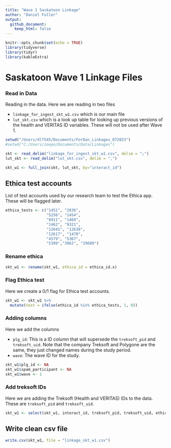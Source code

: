 ```yaml
---
title: "Wave 1 Saskatoon Linkage"
author: "Daniel Fuller"
output:
  github_document:
    keep_html: false
---
```


```r
knitr::opts_chunk$set(echo = TRUE)
library(tidyverse)
library(tidyr)
library(kableExtra)
```

# Saskatoon Wave 1 Linkage Files

### Read in Data

Reading in the data. Here we are reading in two files

- `linkage_for_ingest_skt_w1.csv` which is our main file
- `lut_skt.csv` which is a look up table for looking up previous versions of the health and VERITAS ID variables. These will not be used after Wave 1. 

```r
setwd("/Users/dlf545/Documents/ForDan_Linkages_072023")
#setwd("C:/Users/zoepo/Documents/Data/Linkages")

skt <- read_delim("linkage_for_ingest_skt_w1.csv", delim = ";")
lut_skt <- read_delim("lut_skt.csv", delim = ",")

skt_w1 <- full_join(skt, lut_skt, by="interact_id")
```

## Ethica test accounts

List of test accounts used by our research team to test the Ethica app. These will be flagged later. 

```r
ethica_tests <- c("1451", "2036", 
                  "5256", "1454", 
                  "8911", "1469",
                  "1462", "9321", 
                  "12641", "12638", 
                  "12617", "1470",
                  "4579", "5367",
                  "5399","3962", "29609")
```

### Rename ethica 

```r
skt_w1 <- rename(skt_w1, ethica_id = ethica_id.x)
```

### Flag Ethica test  

Here we create a 0/1 flag for Ethica test accounts. 

```r
skt_w1 <- skt_w1 %>%
  mutate(test = ifelse(ethica_id %in% ethica_tests, 1, 0)) 
```

### Adding columns

Here we add the columns 

- `plg_id`: This is a ID column that will supersede the `treksoft_pid` and `treksoft_uid`. Note that the company Treksoft and Polygone are the same, they just changed names during the study period. 
- `wave`: The wave ID for the study.

```r
skt_w1$plg_id <- NA
skt_w1$spam_participant <- NA
skt_w1$wave <- 1
```

### Add treksoft IDs 

Here we are adding the Treksoft (Health and VERITAS) IDs to the data. These are `treksoft_pid` and `treksoft_uid`. 

```r
skt_w1 <- select(skt_w1, interact_id, treksoft_pid, treksoft_uid, ethica_id, sd_id_1, sd_firmware_1, sd_start_1, sd_end_1, sd_id_2, sd_firmware_2, sd_start_2, sd_end_2, data_disposition, dropout, test, plg_id, spam_participant, wave)
```

## Write clean csv file

```r
write.csv(skt_w1, file = "linkage_skt_w1.csv")
```






